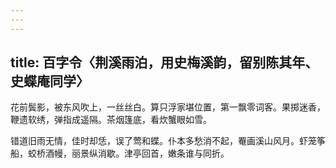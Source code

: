 ```yaml
---
---
---
```

title: 百字令〈荆溪雨泊，用史梅溪韵，留别陈其年、史蝶庵同学〉
---



花前鬓影，被东风吹上，一丝丝白。算只浮家堪位置，第一飘零词客。果掷迷香，鞭遗软绣，弹指成遥隔。茶烟篷底，看炊蟹眼如雪。

错道旧雨无情，佳时却恁，误了莺和蝶。仆本多愁消不起，罨画溪山风月。虾笼筝船，蛟桥酒幔，丽景纵消歇。津亭回首，嫩条谁与同折。